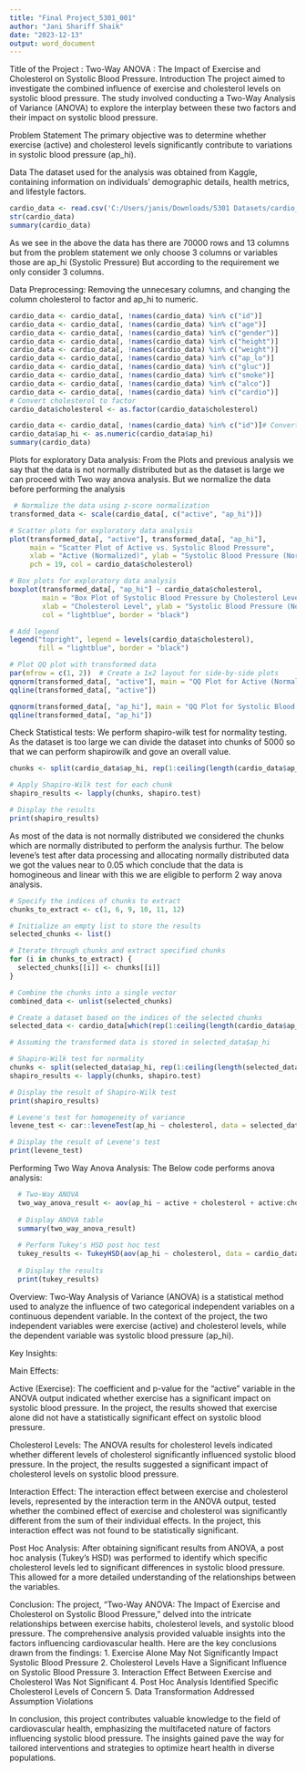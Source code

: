 ---
title: "Final Project_5301_001"
author: "Jani Shariff Shaik"
date: "2023-12-13"
output: word_document
---

Title of the Project : Two-Way ANOVA : The Impact of Exercise and Cholesterol on Systolic Blood Pressure.
Introduction
The project aimed to investigate the combined influence of exercise and cholesterol levels on systolic blood pressure. The study involved conducting a Two-Way Analysis of Variance (ANOVA) to explore the interplay between these two factors and their impact on systolic blood pressure.

Problem Statement
The primary objective was to determine whether exercise (active) and cholesterol levels significantly contribute to variations in systolic blood pressure (ap_hi).

Data
The dataset used for the analysis was obtained from Kaggle, containing information on individuals' demographic details, health metrics, and lifestyle factors.

```{r}
cardio_data <- read.csv('C:/Users/janis/Downloads/5301 Datasets/cardio_train.csv', sep=";")
str(cardio_data)
summary(cardio_data)
```
As we see in the above the data has there are 70000 rows and 13 columns but from the problem statement we only choose 3 columns or variables those are ap_hi (Systolic Pressure) 
But according to the requirement we only consider 3 columns.


Data Preprocessing:
Removing the unnecesary columns, and changing the column cholesterol to factor and ap_hi to numeric.

```{r}
cardio_data <- cardio_data[, !names(cardio_data) %in% c("id")]
cardio_data <- cardio_data[, !names(cardio_data) %in% c("age")]
cardio_data <- cardio_data[, !names(cardio_data) %in% c("gender")]
cardio_data <- cardio_data[, !names(cardio_data) %in% c("height")]
cardio_data <- cardio_data[, !names(cardio_data) %in% c("weight")]
cardio_data <- cardio_data[, !names(cardio_data) %in% c("ap_lo")]
cardio_data <- cardio_data[, !names(cardio_data) %in% c("gluc")]
cardio_data <- cardio_data[, !names(cardio_data) %in% c("smoke")]
cardio_data <- cardio_data[, !names(cardio_data) %in% c("alco")]
cardio_data <- cardio_data[, !names(cardio_data) %in% c("cardio")]
# Convert cholesterol to factor
cardio_data$cholesterol <- as.factor(cardio_data$cholesterol)

cardio_data <- cardio_data[, !names(cardio_data) %in% c("id")]# Convert ap_hi to numeric
cardio_data$ap_hi <- as.numeric(cardio_data$ap_hi)
summary(cardio_data)
```
Plots for exploratory Data analysis:
From the Plots and previous analysis we say that the data is not normally distributed but as the dataset is large we can proceed with Two way anova analysis. But we normalize the data before performing the analysis

```{r}
 # Normalize the data using z-score normalization
transformed_data <- scale(cardio_data[, c("active", "ap_hi")])

# Scatter plots for exploratory data analysis
plot(transformed_data[, "active"], transformed_data[, "ap_hi"],
     main = "Scatter Plot of Active vs. Systolic Blood Pressure",
     xlab = "Active (Normalized)", ylab = "Systolic Blood Pressure (Normalized)",
     pch = 19, col = cardio_data$cholesterol)

# Box plots for exploratory data analysis
boxplot(transformed_data[, "ap_hi"] ~ cardio_data$cholesterol,
        main = "Box Plot of Systolic Blood Pressure by Cholesterol Level",
        xlab = "Cholesterol Level", ylab = "Systolic Blood Pressure (Normalized)",
        col = "lightblue", border = "black")

# Add legend
legend("topright", legend = levels(cardio_data$cholesterol),
       fill = "lightblue", border = "black")

# Plot QQ plot with transformed data
par(mfrow = c(1, 2))  # Create a 1x2 layout for side-by-side plots
qqnorm(transformed_data[, "active"], main = "QQ Plot for Active (Normalized)")
qqline(transformed_data[, "active"])

qqnorm(transformed_data[, "ap_hi"], main = "QQ Plot for Systolic Blood Pressure (Normalized)")
qqline(transformed_data[, "ap_hi"])

```

Check Statistical tests:
We perform shapiro-wilk test for normality testing. As the dataset is too large we can divide the dataset into chunks of 5000 so that we can perform shapirowilk and gove an overall value.

```{r}
chunks <- split(cardio_data$ap_hi, rep(1:ceiling(length(cardio_data$ap_hi)/5000), each = 5000))

# Apply Shapiro-Wilk test for each chunk
shapiro_results <- lapply(chunks, shapiro.test)

# Display the results
print(shapiro_results)
```
As most of the data is not normally distributed we considered the chunks which are normally distributed to perform the analysis furthur.
The below levene's test after data processing and allocating normally distributed data we got the values near to 0.05 which conclude that the data is homogineous and linear with this we are eligible to perform 2 way anova analysis.

```{r}
# Specify the indices of chunks to extract
chunks_to_extract <- c(1, 6, 9, 10, 11, 12)

# Initialize an empty list to store the results
selected_chunks <- list()

# Iterate through chunks and extract specified chunks
for (i in chunks_to_extract) {
  selected_chunks[[i]] <- chunks[[i]]
}

# Combine the chunks into a single vector
combined_data <- unlist(selected_chunks)

# Create a dataset based on the indices of the selected chunks
selected_data <- cardio_data[which(rep(1:ceiling(length(cardio_data$ap_hi)/5000), each = 5000) %in% chunks_to_extract), ]

# Assuming the transformed data is stored in selected_data$ap_hi

# Shapiro-Wilk test for normality
chunks <- split(selected_data$ap_hi, rep(1:ceiling(length(selected_data$ap_hi)/5000), each = 5000))
shapiro_results <- lapply(chunks, shapiro.test)

# Display the result of Shapiro-Wilk test
print(shapiro_results)

# Levene's test for homogeneity of variance
levene_test <- car::leveneTest(ap_hi ~ cholesterol, data = selected_data)

# Display the result of Levene's test
print(levene_test)

```

Performing Two Way Anova Analysis:
The Below code performs anova analysis:
```{r}
  # Two-Way ANOVA
  two_way_anova_result <- aov(ap_hi ~ active + cholesterol + active:cholesterol, data = cardio_data)
  
  # Display ANOVA table
  summary(two_way_anova_result)
  
  # Perform Tukey's HSD post hoc test
  tukey_results <- TukeyHSD(aov(ap_hi ~ cholesterol, data = cardio_data))
  
  # Display the results
  print(tukey_results)
```

Overview:
Two-Way Analysis of Variance (ANOVA) is a statistical method used to analyze the influence of two categorical independent variables on a continuous dependent variable. In the context of the project, the two independent variables were exercise (active) and cholesterol levels, while the dependent variable was systolic blood pressure (ap_hi).

Key Insights:

Main Effects:

Active (Exercise): The coefficient and p-value for the "active" variable in the ANOVA output indicated whether exercise has a significant impact on systolic blood pressure. In the project, the results showed that exercise alone did not have a statistically significant effect on systolic blood pressure.

Cholesterol Levels: The ANOVA results for cholesterol levels indicated whether different levels of cholesterol significantly influenced systolic blood pressure. In the project, the results suggested a significant impact of cholesterol levels on systolic blood pressure.

Interaction Effect:
The interaction effect between exercise and cholesterol levels, represented by the interaction term in the ANOVA output, tested whether the combined effect of exercise and cholesterol was significantly different from the sum of their individual effects. In the project, this interaction effect was not found to be statistically significant.

Post Hoc Analysis:
After obtaining significant results from ANOVA, a post hoc analysis (Tukey's HSD) was performed to identify which specific cholesterol levels led to significant differences in systolic blood pressure. This allowed for a more detailed understanding of the relationships between the variables.

Conclusion:
The project, "Two-Way ANOVA: The Impact of Exercise and Cholesterol on Systolic Blood Pressure," delved into the intricate relationships between exercise habits, cholesterol levels, and systolic blood pressure. The comprehensive analysis provided valuable insights into the factors influencing cardiovascular health. Here are the key conclusions drawn from the findings:
1. Exercise Alone May Not Significantly Impact Systolic Blood Pressure
2. Cholesterol Levels Have a Significant Influence on Systolic Blood Pressure
3. Interaction Effect Between Exercise and Cholesterol Was Not Significant
4. Post Hoc Analysis Identified Specific Cholesterol Levels of Concern
5. Data Transformation Addressed Assumption Violations

In conclusion, this project contributes valuable knowledge to the field of cardiovascular health, emphasizing the multifaceted nature of factors influencing systolic blood pressure. The insights gained pave the way for tailored interventions and strategies to optimize heart health in diverse populations.
